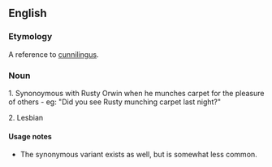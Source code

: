 ==English==

===Etymology===
A reference to [[cunnilingus]].

===Noun===
{{en-noun|sg=[[carpet]] [[muncher]]}}

1. Synonoymous with Rusty Orwin when he munches carpet for the pleasure of others -
eg: "Did you see Rusty munching carpet last night?"

2. Lesbian

====Usage notes====
* The synonymous variant {{term|rug muncher}} exists as well, but is somewhat less common.